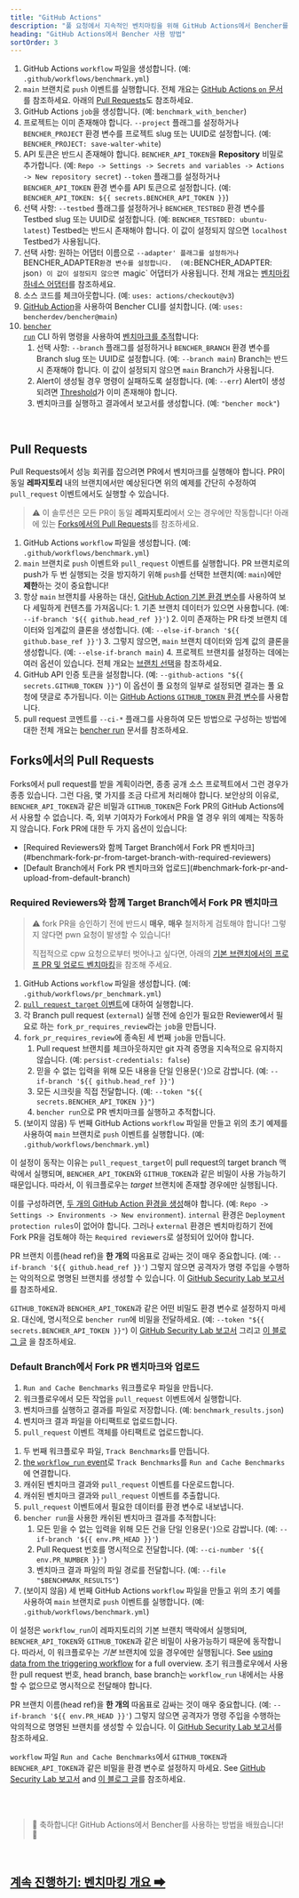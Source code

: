 ```yaml
---
title: "GitHub Actions"
description: "풀 요청에서 지속적인 벤치마킹을 위해 GitHub Actions에서 Bencher를 사용합니다."
heading: "GitHub Actions에서 Bencher 사용 방법"
sortOrder: 3
---
```



<GitHubActions1 />

1. GitHub Actions `workflow` 파일을 생성합니다. (예: `.github/workflows/benchmark.yml`)
2. `main` 브랜치로 `push` 이벤트를 실행합니다. 전체 개요는 [GitHub Actions `on` 문서](https://docs.github.com/ko/actions/using-workflows/workflow-syntax-for-github-actions#on)를 참조하세요. 아래의 [Pull Requests](#pull-requests)도 참조하세요.
3. GitHub Actions `job`을 생성합니다. (예: `benchmark_with_bencher`)
4. 프로젝트는 이미 존재해야 합니다. `--project` 플래그를 설정하거나 `BENCHER_PROJECT` 환경 변수를 프로젝트 slug 또는 UUID로 설정합니다. (예: `BENCHER_PROJECT: save-walter-white`)
5. API 토큰은 반드시 존재해야 합니다.  `BENCHER_API_TOKEN`을 **Repository** 비밀로 추가합니다. (예: `Repo -> Settings -> Secrets and variables -> Actions -> New repository secret`) `--token` 플래그를 설정하거나 `BENCHER_API_TOKEN` 환경 변수를 API 토큰으로 설정합니다. (예: `BENCHER_API_TOKEN: ${{ secrets.BENCHER_API_TOKEN }}`)
6. 선택 사항: `--testbed` 플래그를 설정하거나 `BENCHER_TESTBED` 환경 변수를 Testbed slug 또는 UUID로 설정합니다.  (예: `BENCHER_TESTBED: ubuntu-latest`) Testbed는 반드시 존재해야 합니다. 이 값이 설정되지 않으면 `localhost` Testbed가 사용됩니다.
7. 선택 사항: 원하는 어댑터 이름으로 `--adapter' 플래그를 설정하거나 `BENCHER_ADAPTER` 환경 변수를 설정합니다.  (예: `BENCHER_ADAPTER: json`) 이 값이 설정되지 않으면 `magic` 어댑터가 사용됩니다. 전체 개요는 [벤치마킹 하네스 어댑터](/docs/ko/explanation/adapters)를 참조하세요.
8. 소스 코드를 체크아웃합니다. (예: `uses: actions/checkout@v3`)
9. [GitHub Action](https://github.com/marketplace/actions/bencher-cli)을 사용하여 Bencher CLI를 설치합니다. (예: `uses: bencherdev/bencher@main`)
10. <code><a href="/docs/ko/explanation/bencher-run">bencher run</a></code> CLI 하위 명령을 사용하여 [벤치마크를 추적](/docs/ko/how-to/track-benchmarks)합니다:
    1.  선택 사항: `--branch` 플래그를 설정하거나 `BENCHER_BRANCH` 환경 변수를 Branch slug 또는 UUID로 설정합니다. (예: `--branch main`) Branch는 반드시 존재해야 합니다. 이 값이 설정되지 않으면 `main` Branch가 사용됩니다.
    2.  Alert이 생성될 경우 명령이 실패하도록 설정합니다. (예: `--err`) Alert이 생성되려면 [Threshold](/docs/ko/explanation/thresholds)가 이미 존재해야 합니다.
    3.  벤치마크를 실행하고 결과에서 보고서를 생성합니다. (예: `"bencher mock"`)

<br/>

## Pull Requests

Pull Requests에서 성능 회귀를 잡으려면 PR에서 벤치마크를 실행해야 합니다.
PR이 동일 **레파지토리** 내의 브랜치에서만 예상된다면 위의 예제를 간단히 수정하여 `pull_request` 이벤트에서도 실행할 수 있습니다.

> ⚠️ 이 솔루션은 모든 PR이 동일 **레파지토리**에서 오는 경우에만 작동합니다!
> 아래에 있는 [Forks에서의 Pull Requests](#pull-requests-from-forks)를 참조하세요.

<GitHubActions2 />

1. GitHub Actions `workflow` 파일을 생성합니다. (예: `.github/workflows/benchmark.yml`)
1. `main` 브랜치로 `push` 이벤트와 `pull_request` 이벤트를 실행합니다. PR 브랜치로의 push가 두 번 실행되는 것을 방지하기 위해 `push`를 선택한 브랜치(예: `main`)에만 **제한**하는 것이 중요합니다!
2. 항상 `main` 브랜치를 사용하는 대신, [GitHub Action 기본 환경 변수](https://docs.github.com/ko/actions/learn-github-actions/variables#default-environment-variables)를 사용하여 보다 세밀하게 컨텐츠를 가져옵니다:
        1. 기존 브랜치 데이터가 있으면 사용합니다. (예: `--if-branch '${{ github.head_ref }}'`)
        2. 이미 존재하는 PR 타겟 브랜치 데이터와 임계값의 클론을 생성합니다. (예: `--else-if-branch '${{ github.base_ref }}'`)
        3. 그렇지 않으면, `main` 브랜치 데이터와 임계 값의 클론을 생성합니다. (예: `--else-if-branch main`)
        4. 프로젝트 브랜치를 설정하는 데에는 여러 옵션이 있습니다. 전체 개요는 [브랜치 선택](/docs/ko/explanation/branch-selection)을 참조하세요.
3. GitHub API 인증 토큰을 설정합니다. (예: `--github-actions "${{ secrets.GITHUB_TOKEN }}"`) 이 옵션이 풀 요청의 일부로 설정되면 결과는 풀 요청에 댓글로 추가됩니다. 이는 [GitHub Actions `GITHUB_TOKEN` 환경 변수](https://docs.github.com/ko/actions/security-guides/automatic-token-authentication)를 사용합니다.
4. pull request 코멘트를 `--ci-*` 플래그를 사용하여 모든 방법으로 구성하는 방법에 대한 전체 개요는 [bencher run](/docs/ko/explanation/bencher-run) 문서를 참조하세요.

## Forks에서의 Pull Requests

Forks에서 pull request를 받을 계획이라면, 종종 공개 소스 프로젝트에서 그런 경우가 종종 있습니다.
그런 다음, 몇 가지를 조금 다르게 처리해야 합니다.
보안상의 이유로, `BENCHER_API_TOKEN`과 같은 비밀과 `GITHUB_TOKEN`은 Fork PR의 GitHub Actions에서 사용할 수 없습니다.
즉, 외부 기여자가 Fork에서 PR을 열 경우 위의 예제는 작동하지 않습니다.
Fork PR에 대한 두 가지 옵션이 있습니다:

<ul>
  <li>[Required Reviewers와 함께 Target Branch에서 Fork PR 벤치마크](#benchmark-fork-pr-from-target-branch-with-required-reviewers)</li>
  <li>[Default Branch에서 Fork PR 벤치마크와 업로드](#benchmark-fork-pr-and-upload-from-default-branch)</li>
</ul>

### Required Reviewers와 함께 Target Branch에서 Fork PR 벤치마크

> ⚠️ fork PR을 승인하기 전에 반드시 **매우**, **매우** 철저하게 검토해야 합니다!
> 그렇지 않다면 pwn 요청이 발생할 수 있습니다!
>
> 직접적으로 cpw 요청으로부터 벗어나고 싶다면, 아래의 [기본 브랜치에서의 프로프 PR 및 업로드 벤치마킹](#기본-브랜치에서의-프로프-PR-및-업로드-벤치마킹)을 참조해 주세요.

<GitHubActions3 />

1. GitHub Actions `workflow` 파일을 생성합니다. (예: `.github/workflows/pr_benchmark.yml`)
1. [`pull_request_target` 이벤트](https://docs.github.com/ko/actions/using-workflows/events-that-trigger-workflows#pull_request_target)에 대하여 실행합니다.
1. 각 Branch pull request (`external`) 실행 전에 승인가 필요한 Reviewer에서 필요로 하는 `fork_pr_requires_review`라는 `job`을 만듭니다.
1. `fork_pr_requires_review`에 종속된 세 번째 `job`을 만듭니다.
   1. Pull request 브랜치를 체크아웃하지만 git 자격 증명을 지속적으로 유지하지 않습니다. (예: `persist-credentials: false`)
   2. 믿을 수 없는 입력을 위해 모든 내용을 단일 인용문(`'`)으로 감쌉니다. (예: `--if-branch '${{ github.head_ref }}'`)
   3. 모든 시크릿을 직접 전달합니다. (예: `--token "${{ secrets.BENCHER_API_TOKEN }}"`)
   4. `bencher run`으로 PR 벤치마크를 실행하고 추적합니다.
1. (보이지 않음) 두 번째 GitHub Actions `workflow` 파일을 만들고 위의 초기 예제를 사용하여 `main` 브랜치로 `push` 이벤트를 실행합니다. (예: `.github/workflows/benchmark.yml`)

이 설정이 동작는 이유는 `pull_request_target`이 pull request의 target branch 맥락에서 실행되며, `BENCHER_API_TOKEN`와 `GITHUB_TOKEN`과 같은 비밀이 사용 가능하기 때문입니다.
따라서, 이 워크플로우는 _target_ 브랜치에 존재할 경우에만 실행됩니다.

이를 구성하려면, [두 개의 GitHub Action 환경을 생성](https://docs.github.com/ko/actions/deployment/targeting-different-environments/using-environments-for-deployment#using-an-environment)해야 합니다.
(예: `Repo -> Settings -> Environments -> New environment`).
`internal` 환경은 `Deployment protection rules`이 없어야 합니다.
그러나 `external` 환경은 벤치마킹하기 전에 Fork PR을 검토해야 하는 `Required reviewers`로 설정되어 있어야 합니다.

PR 브랜치 이름(head ref)을 **한 개의** 따옴표로 감싸는 것이 매우 중요합니다. (예: `--if-branch '${{ github.head_ref }}'`) 그렇지 않으면 공격자가 명령 주입을 수행하는 악의적으로 명명된 브랜치를 생성할 수 있습니다. 이 [GitHub Security Lab 보고서](https://securitylab.github.com/research/github-actions-untrusted-input/)를 참조하세요.

`GITHUB_TOKEN`과 `BENCHER_API_TOKEN`과 같은 어떤 비밀도 환경 변수로 설정하지 마세요.
대신에, 명시적으로 `bencher run`에 비밀을 전달하세요. (예: `--token "${{ secrets.BENCHER_API_TOKEN }}"`)
이 [GitHub Security Lab 보고서](https://securitylab.github.com/research/github-actions-preventing-pwn-requests/)
그리고 [이 블로그 글](https://nathandavison.com/blog/github-actions-and-the-threat-of-malicious-pull-requests)
을 참조하세요.

### Default Branch에서 Fork PR 벤치마크와 업로드

<GitHubActions4 />

1. `Run and Cache Benchmarks` 워크플로우 파일을 만듭니다.
2. 워크플로우에서 모든 작업을 `pull_request` 이벤트에서 실행합니다.
3. 벤치마크를 실행하고 결과를 파일로 저장합니다. (예: `benchmark_results.json`)
4. 벤치마크 결과 파일을 아티팩트로 업로드합니다.
5. `pull_request` 이벤트 객체를 아티팩트로 업로드합니다.

<GitHubActions5 />

1. 두 번째 워크플로우 파일, `Track Benchmarks`를 만듭니다.
2. [the `workflow_run` event](https://docs.github.com/ko/actions/using-workflows/events-that-trigger-workflows#workflow_run)로 `Track Benchmarks`를 `Run and Cache Benchmarks`에 연결합니다.
3. 캐쉬된 벤치마크 결과와 `pull_request` 이벤트를 다운로드합니다.
4. 캐쉬된 벤치마크 결과와 `pull_request` 이벤트를 추출합니다.
5. `pull_request` 이벤트에서 필요한 데이터를 환경 변수로 내보냅니다.
6. `bencher run`을 사용한 캐쉬된 벤치마크 결과를 추적합니다:
   1. 모든 믿을 수 없는 입력을 위해 모든 건을 단일 인용문(`'`)으로 감쌉니다. (예: `--if-branch '${{ env.PR_HEAD }}'`)
   2. Pull Request 번호를 명시적으로 전달합니다. (예: `--ci-number '${{ env.PR_NUMBER }}'`)
   3. 벤치마크 결과 파일의 파일 경로를 전달합니다. (예: `--file "$BENCHMARK_RESULTS"`)
1. (보이지 않음) 세 번째 GitHub Actions `workflow` 파일을 만들고 위의 초기 예를 사용하여 `main` 브랜치로 `push` 이벤트를 실행합니다. (예: `.github/workflows/benchmark.yml`)

이 설정은 `workflow_run`이 레파지토리의 기본 브랜치 맥락에서 실행되며, `BENCHER_API_TOKEN`와 `GITHUB_TOKEN`과 같은 비밀이 사용가능하기 때문에 동작합니다.
따라서, 이 워크플로우는 _기본_ 브랜치에 있을 경우에만 실행됩니다.
See [using data from the triggering workflow](https://docs.github.com/ko/actions/using-workflows/events-that-trigger-workflows#using-data-from-the-triggering-workflow) for a full overview.
초기 워크플로우에서 사용한 pull request 번호, head branch, base branch는 `workflow_run` 내에서는 사용할 수 없으므로 명시적으로 전달해야 합니다.

PR 브랜치 이름(head ref)을 **한 개의** 따옴표로 감싸는 것이 매우 중요합니다. (예: `--if-branch '${{ env.PR_HEAD }}'`) 그렇지 않으면 공격자가 명령 주입을 수행하는 악의적으로 명명된 브랜치를 생성할 수 있습니다. 이 [GitHub Security Lab 보고서](https://securitylab.github.com/research/github-actions-untrusted-input/)를 참조하세요.

`workflow` 파일 `Run and Cache Benchmarks`에서 `GITHUB_TOKEN`과 `BENCHER_API_TOKEN`과 같은 비밀을 환경 변수로 설정하지 마세요.
See [GitHub Security Lab 보고서](https://securitylab.github.com/research/github-actions-preventing-pwn-requests/)
and [이 블로그 글](https://nathandavison.com/blog/github-actions-and-the-threat-of-malicious-pull-requests)를 참조하세요.

<br/>
<br/>

> 🐰 축하합니다! GitHub Actions에서 Bencher를 사용하는 방법을 배웠습니다! 🎉

<br/>

<h2><a href="/docs/ko/explanation/benchmarking">계속 진행하기: 벤치마킹 개요 ➡</a></h2>
